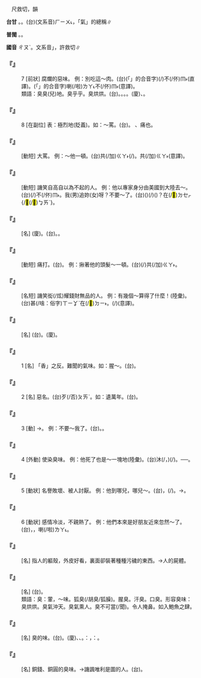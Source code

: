 
=={{ruby|臭|ㄔㄡˋ}}==

　尺救切，{{ruby|宥|ㄧㄡˋ}}韻

'''台甘''' {{ruby|(文)|ㄏㄧㄨ˪}}。{{ruby|(語)|ㄘㄠ˪}}。(台)(文系音)<rt>ㄏㄧㄨ˪</rt>，「氣」的總稱∥

'''普閩''' {{ruby|(文)|ㄑㄧㄨ˪}}。{{ruby|(白)|ㄘㄠ˪}}。

'''國音''' <rt>ㄔㄡˋ</rt>。文系音{{ruby|「|ㄒㄧㄡˋ}}」，許救切∥

    

==='''『{{ruby|臭|ㄔㄡˋ}}』'''===
:7  [前狀] 腐爛的惡味。 例：別吃這～肉。(台){{ruby|<mark>&#xffacb;</mark>|ㄗㆤ}}(「{{ruby|只|ㄐㄧˋ}}{{ruby|個|ㆤˊ}}」的合音字){{ruby|臭|ㄘㄠ˪}}(/{{ruby|<mark>&#xffbd2;</mark>|ㄠˋ}}){{ruby|肉|ㆠㄚㆷ}}不(/伓)<rt>ㆬ˫</rt>{{ruby|通|ㄊㄤ}}{{ruby|食|ㄐㄧㄚㆷ ͘}}(直譯)。{{ruby|<mark>&#xffacb;</mark>|ㄗㆤ}}(「{{ruby|只|ㄐㄧˋ}}{{ruby|個|ㆤˊ}}」的合音字){{ruby|肉|ㆠㄚㆷ}}{{ruby|臭|ㄘㄠ˪}}{{ruby|去|ㄎㄧ˪}}喇(/啦)<rt>ㄌㄚ˪</rt>不(/伓)<rt>ㆬ˫</rt>{{ruby|通|ㄊㄤ}}{{ruby|食|ㄐㄧㄚㆷ ͘}}(意譯)。
:類語：臭臭(兒)地。臭乎乎。臭烘烘。(台){{ruby|臭|ㄘㄠ˪}}{{ruby|摸|ㄇㆦ}}{{ruby|摸|ㄇㆦ}}。{{ruby|臭|ㄘㄠ˪}}{{ruby|薟|ㄏㄧㆰ}}{{ruby|薟|ㄏㄧㆰ}}。{{ruby|臭|ㄘㄠ˪}}{{ruby|( )|ㄏㆧ}}{{ruby|( )|ㄏㆧ}}。{{ruby|臭|ㄘㄠ˪}}{{ruby|( )|ㆣㄧㄚˊ}}{{ruby|( )|ㆣㄧㄚˊ}}。(廈){{ruby|臭|ㄘㄠ˪}}{{ruby|奇|ㄍㄧㄚˊ}}{{ruby|奇|ㄍㄧㄚˊ}}、{{ruby|<mark>&#xffbd2;</mark>|ㄠˋ}}{{ruby|膿|ㄌㆲˊ}}{{ruby|膿|ㄌㆲˊ}}。
:
    

==='''『{{ruby|臭|ㄔㄡˋ}}』'''===
:8  [在副位] 表：極烈地(貶義)。如：～罵。(台){{ruby|大|ㄉㄨㄚ˫}}{{ruby|罵|ㄇㆤ˫}}{{ruby|/|ㄇㄚ˫}}{{ruby|一|ㄐㄧㆵ ͘}}{{ruby|場|ㄉㄧㆧˊ}}{{ruby|/|ㄉㄧㆫˊ}}。 {{ruby|臭|ㄔㄡˋ}}{{ruby|打|ㄉㄚˇ}}、痛{{ruby|打|ㄉㄚˇ}}也。
    

==='''『{{ruby|臭|ㄔㄡˋ}}{{ruby|罵|ㄇㄚˋ}}』'''===
: [動短] 大罵。 例：～他一頓。(台)共(/加)<rt>ㄍㄚ˫</rt>{{ruby|伊|ㄧ}}{{ruby|大|ㄉㄨㄚ˫}}{{ruby|罵|ㄇㆤ˫}}{{ruby|/|ㄇㄚ˫}}(/{{ruby|摻|ㄙㆰˋ}}{{ruby|罵|ㄇㆤ˫}}{{ruby|/|ㄇㄚ˫}}){{ruby|一|ㄐㄧㆵ ͘}}{{ruby|場|ㄉㄧㆫˊ}}{{ruby|/|ㄉㄧㆧˊ}}。共(/加)<rt>ㄍㄚ˫</rt>{{ruby|罵|ㄇㆤ˫}}{{ruby|/|ㄇㄚ˫}}{{ruby|到|ㄍㄚㆷ}}{{ruby|臭|ㄘㄠ˪}}{{ruby|頭|ㄊㄠˊ}}{{ruby|雞|ㄍㄨㆤ}}{{ruby|/|ㄍㆤ}}{{ruby|仔|ㄚ}}{{ruby|去|ㄎㄧ˪}}(意譯)。
    

==='''『{{ruby|臭|ㄔㄡˋ}}{{ruby|美|ㄇㄟˇ}}』'''===
: [動短] 譏笑自高自以為{{ruby|了|ㄌㄧㄠˇ}}不起的人。 例：他以專家身分由美國到大陸去～。(台){{ruby|伊|ㄧ}}{{ruby|用|ㄧㄥ˫}}{{ruby|/|ㄧㆲ˫}}{{ruby|專|ㄗㄨㄢ}}{{ruby|家|ㄍㄚ}}{{ruby|丌|ㆤ}}{{ruby|資|ㄗㄨ}}{{ruby|格|ㄍㆤㆷ}}{{ruby|對|ㄉㄨㄧ˪}}{{ruby|美|ㆠㄧˋ}}{{ruby|國|ㄍㆦㆶ}}{{ruby|去|ㄎㄧ˪}}{{ruby|大|ㄉㄞ˫}}{{ruby|陸|ㄌㄧㆦㆶ ͘}}{{ruby|風|ㄏㆲ}}{{ruby|神|ㄒㄧㄣˊ}}(/{{ruby|招|ㄐㄧㄠ}}{{ruby|搖|ㄧㄠˊ}})不(/伓)<rt>ㆬ˫</rt>{{ruby|知|ㄗㄞ}}{{ruby|<mark>&#xffb4e;</mark>|ㆠㄞˋ}}。我(男)追妳(女)呀？不要～了。(台){{ruby|我|ㆣㄨㄚˋ}}({{ruby|男|ㄌㆰˊ}}){{ruby|去|ㄎㄧ˪}}{{ruby|<mark>&#xf96a3;</mark>|ㄌㄧㆴ}}(/{{ruby|逐|ㆢㄧㆦㆶ}}){{ruby|汝|·ㄌㄧˋ}}({{ruby|女|ㄌㄨˋ}}){{ruby|喔|ㆦ˪}}？{{ruby|汝|ㄌㄧˋ}}{{ruby|免|ㆠㄧㄢˋ}}在(/<mark>&#xf9549;</mark>)<rt>ㄉㆤㆷ</rt>{{ruby|愛|ㄞ˪}}{{ruby|<mark>&#xffad0;</mark>|ㄙㄨㄧˋ}}{/{{ruby|不|ㆬ˫}}{{ruby|知|ㄗㄞ}}<mark>&#xffb4e;</mark>(/<mark>&#xffcda;</mark>)<rt>ㆠㄞˋ</rt>}。
    

==='''『{{ruby|臭|ㄔㄡˋ}}{{ruby|名|ㄇㄧㄥˊ}}』'''===
: [名] (廈){{ruby|漚|ㄠ˪}}{{ruby|名|ㄇㄧㄚˊ}}。(台){{ruby|歹|ㄆㄞˋ}}{{ruby|/|ㄆㆮˋ}}{{ruby|名|ㄇㄧㄚˊ}}{{ruby|聲|ㄒㄧㆩ}}。{{ruby|<mark>&#xffbd2;</mark>|ㄠ˪}}{{ruby|名|ㄇㄧㄚˊ}}。
    

==='''『{{ruby|臭|ㄔㄡˋ}}{{ruby|打|ㄉㄚˇ}}』'''===
: [動短] 痛打。(台){{ruby|大|ㄉㄨㄚ˫}}{{ruby|扑|ㄆㄚㆷ}}{{ruby|一|ㄐㄧㆵ ͘}}{{ruby|場|ㄉㄧㆧˊ}}{{ruby|/|ㄉㄧㆫˊ}}。 例：揪著他的頭髮～一頓。(台){{ruby|<mark>&#xffca6;</mark>|ㄎㄧㄨˋ}}(/{{ruby|搦|ㄌㄚㆶ ͘}}){{ruby|伊|ㄧ}}{{ruby|丌|ㆤ}}{{ruby|頭|ㄊㄠˊ}}{{ruby|鬃|ㄗㄤ}}共(/加)<rt>ㄍㄚ˫</rt>{{ruby|扑|ㄆㄚㆷ}}{{ruby|<mark>&#xffa42;</mark>|ㄍㄚㆷ}}{{ruby|正|ㄐㄧㆩ}}{{ruby|<mark>&#xf906d;</mark>|ㄊㄧㆰˋ}}。
    

==='''『{{ruby|臭|ㄔㄡˋ}}{{ruby|錢|ㄑㄧㄢˊ}}』'''===
: [名短] 譏笑衒(/炫)耀錢財無品的人。 例：有幾個～算得了什麼！(陸彙)。(台){{ruby|有|ㄨ˫}}{{ruby|幾|ㄍㄨㄧˋ}}{{ruby|個|ㆤˊ}}{{ruby|仔|ㄚ}}{{ruby|臭|ㄘㄠ˪}}{{ruby|錢|ㄐㆪˊ}}{{ruby|無|ㆠㄜˊ}}甚(/啥：俗字)<rt>ㄒㄧㆩˋ</rt>{{ruby|/|ㄒㄧㄚˋ}}{{ruby|/|ㄙㆩˋ}}在(/<mark>&#xf9853;</mark>)<rt>ㄉㄧ˫</rt>{{ruby|咧|ㄌㆤ˪}}。{{ruby|靠|ㄎㄜ˪}}{{ruby|伊|ㄧ}}{{ruby|有|ㄨ˫}}{{ruby|一|ㄐㄧㆵ ͘}}{{ruby|屑|ㄙㄨㆵ}}{{ruby|仔|ㄚ}}{{ruby|錢|ㄐㆪˊ}}{{ruby|亦|ㄧㄚㆷ ͘}}{{ruby|著|ㄉㄧㄜㆷ}}(/{{ruby|都|ㄉㄜ˫}}){{ruby|激|ㄍㄧㆤㆶ}}{{ruby|氣|ㄎㄨㄧ˪}}{{ruby|到|ㄍㄚㆷ}}{{ruby|按|ㄢ˪}}{{ruby|爾|ㄋㆤ}}{{ruby|/|ㄋㄧ}}(意譯)。
    

==='''『{{ruby|臭|ㄔㄡˋ}}{{ruby|蟲|ㄔㄨㄥˊ}}』'''===
: [名] (台){{ruby|木|ㆠㄚㆶ}}{{ruby|→|ㆠㄚㆵ}}{{ruby|虱|ㄙㄚㆵ}}。(廈){{ruby|壁|ㄅㄧㄚㆷ}}{{ruby|虱|ㄙㄚㆵ}}。
    

==='''『{{ruby|臭|ㄔㄡˋ}}』'''===
:1  [名] 「香」之反。難聞的氣味。如：腥～。(台){{ruby|臭|ㄘㄠ˪}}{{ruby|臊|ㄘㄜ}}{{ruby|味|ㆠㄧ˫}}。
    

==='''『{{ruby|臭|ㄔㄡˋ}}』'''===
:2  [名] 惡名。(台)歹(/否)<rt>ㄆㄞˋ</rt>{{ruby|名|ㄇㄧㄚˊ}}{{ruby|聲|ㄒㄧㆩ}}。如：遺{{ruby|～|ㄔㄡˋ}}萬年。(台){{ruby|永|ㄧㄥˋ}}{{ruby|遠|ㄨㄢˋ}}{{ruby|留|ㄌㄠˊ}}{{ruby|一|ㄐㄧㆵ ͘}}{{ruby|個|ㆤˊ}}{{ruby|臭|ㄘㄠ˪}}{{ruby|名|ㄇㄧㄚˊ}}。
    

==='''『{{ruby|臭|ㄔㄡˋ}}』'''===
:3  [動] →{{ruby|糗|ㄑㄧㄡˇ}}。 例：不要～我了。(台){{ruby|<mark>&#xffb49;</mark>|ㄇㄞ˪}}{{ruby|付|ㄏㆦ˫}}{{ruby|我|ㆣㄨㄚˋ}}{{ruby|漏|ㄌㄠ˪}}{{ruby|氣|ㄎㄨㄧ˪}}。{{ruby|<mark>&#xffb49;</mark>|ㄇㄞ˪}}{{ruby|笑|ㄑㄧㄜ˪}}{{ruby|我|·ㆣㄨㄚˋ}}。
    

==='''『{{ruby|臭|ㄔㄡˋ}}』'''===
:4  [外動] 使染臭味。 例：他死了也是～一塊地(陸彙)。(台){{ruby|伊|ㄧ}}{{ruby|若|ㄋㄚ˫}}{{ruby|死|ㄒㄧˋ}}{{ruby|去|ㄎㄧ˪}}{{ruby|不|ㄅㄨㆵ}}{{ruby|過|ㄍㄜ˪}}{{ruby|是|ㄒㄧ˫}}沐(/{{ruby|毣|ㆠㄚㆶ}}，{{ruby|污|ㄨ˪}}{{ruby|染|ㄌㄧㆰˋ}}{{ruby|也|ㄧㄚ˪}}){{ruby|臭|ㄘㄠ˪}}{{ruby|一|ㄐㄧㆵ ͘}}{{ruby|塊|ㄉㆤ˪}}{{ruby|地|ㄉㄨㆤ˫}}{{ruby|/|ㄉㆤ˫}}(/{{ruby|一|ㄐㄧㆵ ͘}}{{ruby|撘|ㄉㄚㆷ}}{{ruby|塗|ㄊㆦˊ}})。──{{ruby|無|ㆠㄜˊ}}{{ruby|大|ㄉㄨㄚ˫}}{{ruby|影|ㄧㄥˋ}}{{ruby|響|ㄏㄧㆲˋ}}。
    

==='''『{{ruby|臭|ㄔㄡˋ}}』'''===
:5  [動狀] 名譽敗壞、被人討厭。 例：他到哪兒，哪兒～。(台){{ruby|伊|ㄧ}}{{ruby|行|ㄍㄧㆩˊ}}{{ruby|到|ㄍㄠ˪}}{{ruby|<mark>&#xf8fbd;</mark>|ㄏㄧㄚ}}，{{ruby|<mark>&#xf8fbd;</mark>|ㄏㄧㄚ}}{{ruby|著|ㄉㄧㄜㆷ}}(/{{ruby|都|ㄉㄜ˫}}){{ruby|會|ㄨㆤ˫}}{{ruby|/|ㆤ˫}}{{ruby|臭|ㄘㄠ˪}}。→{{ruby|行|ㄍㄧㆩˊ}}{{ruby|到|ㄍㄠ˪}}{{ruby|<mark>&#xf8fbd;</mark>|ㄏㄧㄚ}}{{ruby|臭|ㄘㄠ˪}}{{ruby|到|ㄍㄠ˪}}{{ruby|<mark>&#xf8fbd;</mark>|ㄏㄧㄚ}}。
    

==='''『{{ruby|臭|ㄔㄡˋ}}』'''===
:6  [動狀] 感情冷淡，不親熱了。 例：他們本來是好朋友近來忽然～了。(台){{ruby|<mark>&#xffad9;</mark>|ㄧㄣ}}{{ruby|兩|ㄋㆭ˫}}{{ruby|個|ㆤˊ}}{{ruby|本|ㄅㄨㄣˋ}}{{ruby|成|ㄐㄧㆩˊ}}{{ruby|是|ㄒㄧ˫}}{{ruby|好|ㄏㄜˋ}}{{ruby|朋|ㄅㄧㄥˊ}}{{ruby|友|ㄧㄨˋ}}，{{ruby|近|ㄍㄨㄣ˫}}{{ruby|/|ㄍㄧㄣ˫}}{{ruby|來|ㄌㄞˊ}}{{ruby|忽|ㄏㄨㆵ}}{{ruby|然|ㆢㄧㄢˊ}}{{ruby|/|ㄌㄧㄢˊ}}{{ruby|間|ㄍㄢ}}{{ruby|歹|ㄆㆮˋ}}{{ruby|/|ㄆㄞˋ}}{{ruby|去|ㄎㄧ˪}}，{{ruby|無|ㆠㄜˊ}}{{ruby|味|ㆠㄧ˫}}喇(/啦)<rt>ㄌㄚ˪</rt>。
    

==='''『{{ruby|臭|ㄔㄡˋ}}{{ruby|皮|ㄆㄧˊ}}{{ruby|囊|ㄋㄤˊ}}』'''===
: [名] 指人的軀殼，外皮好看，裏面卻裝著種種污穢的東西。→人的屍體。
    

==='''『{{ruby|臭|ㄔㄡˋ}}{{ruby|水|ㄕㄨㄟˇ}}{{ruby|坑|ㄎㄥ}}』'''===
: [名] (台){{ruby|臭|ㄘㄠ˪}}{{ruby|水|ㄗㄨㄧˋ}}{{ruby|堀|ㄎㄨㆵ}}{{ruby|仔|ㄚ}}。
:類語：臭：葷，～味。狐臭(/胡臭/狐臊)。腥臭。汗臭。口臭。形容臭味：臭烘烘。臭氣沖天。臭氣熏人。臭不可當(/聞)。令人掩鼻。如入鮑魚之肆。
:
    

==='''『{{ruby|臭|ㄔㄡˋ}}{{ruby|味|ㄨㄟˋ}}』'''===
: [名] 臭的味。(台){{ruby|臭|ㄘㄠ˪}}{{ruby|味|ㆠㄧ˫}}。(廈){{ruby|漚|ㄠ˪}}{{ruby|味|ㆠㄧ˫}}、{{ruby|漚|ㄠ˪}}{{ruby|風|ㄏㆲ}}、{{ruby|漚|ㄠ˪}}{{ruby|濃|ㄌㆲˊ}}。{{ruby|按|ㄢ˪}}：{{ruby|漚|ㄠ˪}}，{{ruby|諧|ㄏㄞˊ}}：{{ruby|<mark>&#xffbd2;</mark>|ㄠ˪}}。
    

==='''『{{ruby|銅|ㄊㄨㄥˊ}}{{ruby|臭|ㄔㄡˋ}}』'''===
: [名] 銅錢、銅圓的臭味。→譏諷唯利是圖的人。(台){{ruby|臭|ㄘㄠ˪}}{{ruby|銅|ㄉㄤˊ}}{{ruby|<mark>&#xffaf9;</mark>|ㄒㄧㄢ}}{{ruby|味|ㆠㄧ˫}}。
    
